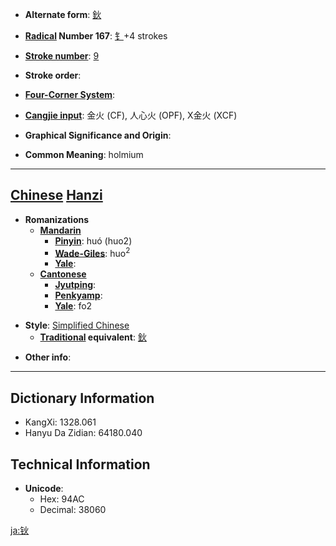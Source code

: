 * '''Alternate form''': [[鈥]]

* '''[[Wiktionary:Chinese radical index| Radical]] Number 167''': [[Wiktionary:Chinese radical index 钅|钅]]+4 strokes

* '''[[Wiktionary:Chinese total strokes index|Stroke number]]''': [[Wiktionary:Chinese total strokes index 9|9]]

* '''Stroke order''': 

* '''[[Wiktionary:Chinese four corner index|Four-Corner System]]''': 

* '''[[Wiktionary:Chinese Cangjie index|Cangjie input]]''': 金火 (CF), 人心火 (OPF), X金火 (XCF)

* '''Graphical Significance and Origin''': 

* '''Common Meaning''': holmium

----

== [[Chinese]] [[Hanzi]] ==

* '''Romanizations'''
** '''[[Mandarin]]'''
*** '''[[Pinyin]]''': huó (huo2)
*** '''[[Wade-Giles]]''': huo<sup>2</sup>
*** '''[[Yale]]''': 
** '''[[Cantonese]]'''
*** '''[[Jyutping]]''':
*** '''[[Penkyamp]]''': 
*** '''[[Yale]]''': fo2

* '''Style''': [[Simplified Chinese]] 
** '''[[Traditional Chinese|Traditional]] equivalent''': [[鈥]]

* '''Other info''': 

----

== Dictionary Information ==

* KangXi: 1328.061
* Hanyu Da Zidian: 64180.040

== Technical Information ==

* '''Unicode''':
** Hex: 94AC
** Decimal: 38060

[[ja:钬]]